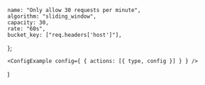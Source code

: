 
	name: "Only allow 30 requests per minute",
	algorithm: "sliding_window",
	capacity: 30,
	rate: "60s",
	bucket_key: ["req.headers['host']"],
};

	<ConfigExample config={ { actions: [{ type, config }] } } />

)
